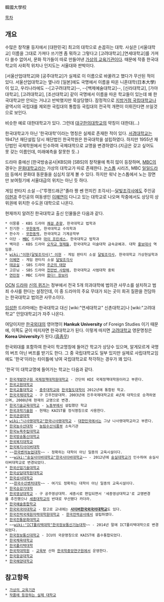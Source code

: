 韓國大學校

[[목차]]
== 개요 ==
수많은 창작물 등지에서 [대한민국] 최고의 대학으로 손꼽히는 대학. 사실은 [서울대학교] 이름을 그대로 가져다 쓰기엔 좀 뭐하고 그렇다고 [고려대학교],[연세대학교]를 가져다 쓸수 없어서, 문화 작가들이 따로 만들어낸 [[가상의 교육기관]]이다. 때문에 작중 한국대학교의 사회적 위치나 인지도는 서울대와 판박이다.

[서울산업대학교]와 [공주대학교]가 실제로 이 이름으로 바꿀려고 했다가 무산된 적이 있다. 서울산업대학교는 옆나라 [일본]에도 국명에서 이름을 따온 니혼대학(日本大學)이 있고, 우리나라에도 --[고구려대학교]--, --[백제예술대학교]--, [신라대학교], [가야대학교], [고려대학교], [조선대학교] 같이 국명에서 이름을 따온 학교들이 있는데 왜 한국대학교만 안되는 거냐고 반박했지만 묵살당했다. 잠정적으로 [[지방거점 국립대학교]]나 광역시의 국립대를 제외한 국립대의 통합등 국립대의 전국적 개편이 이뤼진다면 쓰일것으로 보인다. 

비슷한 예로 대한대학교가 있다. 그런데 [[대구한의대학교]]의 약칭이 대한대(...)

한국대학교가 아닌 '한국대학'이라는 명칭은 실제로 존재한 적이 있다. [[서경대학교]]는 1947년 재단설립 당시 재단법인 한국학원은 한국대학을 설립하였다. 하지만 1955년 재단법인 국제학원에서 인수하여 국제대학으로 교명을 변경하였다.(지금은 갖고 싶어도 못 갖는 이름인데, 미래예측을 잘못한 듯..)

드라마 중에선 [한국방송공사|KBS]와 [SBS]의 창작물에 특히 많이 등장하며, [[문화방송|MBC]]의 경우는 [[문화대학교]]라는 가상의 대학교가 따로 존재한다. [[논스톱]] 시리즈, MBC [[일일드라마]] 등에서 문화대 동문들을 심심치 않게 볼 수 있다. 하지만 워낙 논스톱에서 노는 장면만 보여줬기에 서울대급의 위치는 아닌 듯 하다.

게임 판타지 소설 --["투명드래곤"졸라 짱 쎈 먼치킨 조각사]--[[달빛조각사]]에도 주인공 [[이현]]과 주인공의 여동생인 [[이혜연]]이 다니고 있는 대학교로 나오며 작중에서도 상당히 상위권에 위치한 수도권 대학으로 나온다.   

현재까지 알려진 한국대학교 출신 인물들은 다음과 같다.

 * 이몽룡 - KBS 드라마 [[쾌걸 춘향]], 한국대학교 법학과
 * 진기한 - [[무한동력]], 한국대학교 수의학과
 * 한수자 - [[무한동력]], 한국대학교 기계공학부
 * 이단 - [[MBC]] 드라마 [[마이 프린세스]], 한국대학교 법학과
 * 백자은 - KBS 드라마 [[오작교 형제들]], 한국대학교 미술대학 금속공예과. 대학 [[홍보대사]] 역임중.
 * [[wiki:"이현(달빛조각사)" 이현]] - 게임 판타지 소설 [[달빛조각사]], 한국대학교 가상현실학과
 * [[이혜연]] - 게임 판타지 소설 [[달빛조각사]]
 * [[태공실]] - SBS 드라마 [[주군의 태양]]
 * 고은님 - SBS 드라마 [[천만번 사랑해]], 한국대학교 사범대학 중퇴
 * [[연민정]] - MBC 드라마 [[왔다! 장보리]]

[[OCN]] [[드라마]] [[신의 퀴즈]]는 정부에서 전국 5개 의과대학에 법의관 사무소를 설치하고 범죄 수사를 한다는 설정인데, 이 중 드라마의 주요 무대가 되는 곳이 희귀 질환을 전담하는 한국대학교 법의관 사무소이다.

[[임성한]] 드라마에는 한국대학교 대신 [wiki:"연세대학교" 신촌대학교]나 [wiki:"고려대학교" 안암대학교]가 자주 나온다.

여담이지만 [[한국외대]]의 영어명이 '''Hankuk University''' of Foreign Studies 이기 때문에, 이쪽도 굳이 따지자면 한국대학교가 된다. 이렇게 따지면 [[고려대학교]] 영문명칭은 '''Korea University'''가 된다.([[흠좀무]]) 

한국외대를 포함하여 한국이 학교명칭에 들어간 학교가 상당수 있으며, 알게모르게 국명의 버프 아닌 버프를 받기도 한다. 그 중 국립대학교도 일부 있지만 실제로 사립대학교임에도 '한국'이라는 타이틀에 낚여 국립대학교로 착각하는 경우가 꽤 있다. 

'한국'이 대학교명에 들어가는 학교는 다음과 같다.

 * [[한국개발연구원 국제정책대학원대학교]] - 간단히 KDI 국제정책대학원이라고 부른다.
 * [[한국교원대학교]]
 * [[한국교통대학교]] - [[충주대학교]]와 [[한국철도대학]]이 2012년에 통합된 학교.
 * [[한국국제대학교]] - 구 진주전문대학. 2003년에 진주국제대학교로 4년제 대학으로 승격하였으며, 2008년에 현재의 교명으로 변경.
 * [[한국기술교육대학교]] - [[노동부]]에서 설립했던 학교
 * [[한국과학기술원]] - 현재는 KAIST를 정식명칭으로 사용한다.
 * [[한국관광대학]]
 * [[wiki:"나사렛대학교"한국나사렛대학교]] - [[대한민국]]에서는 그냥 나사렛대학교라고 부른다.
 * [[한국농수산대학]] - [[농림수산식품부]] 소속기관
 * [[한국뉴욕주립대학교]]
 * [[한국방송통신대학교]]
 * [[한국복지대학교]]
 * [[한국복지사이버대학]]
 * ~~[[한국벤처농업대학]]~~ - 정확히는 대학이 아닌 일종의 교육시설이다.
 * ~~[[wiki:"숭실사이버대학교"한국사이버대학교]]~~ - 2012년에 [[숭실대학교]]가 인수하여 숭실사이버대학교로 변경되었다.
 * [[한국산업기술대학교]]
 * [[한국상담대학원대학교]]
 * [[한국성서대학교]]
 * ~~[[한국수산벤처대학]]~~ - 여기도 정확히는 대학이 아닌 일종의 교육시설이다.
 * [[한국승강기대학]]
 * [[한국영상대학교]] - 구 공주영상대학. 세종시로 편입되면서 '세종영상대학교'로 교명변경을 추진했으나 [[세종대학교]]의 반대로 무산됐다 카더라.
 * [[한국예술종합학교]]
 * [[한국외국어대학교]] - 참고로 교내에는 '''[[사이버한국외국어대학교]]'''도 있다.
 * [[한국전력국제원자력대학원대학교]] - [[한국전력공사]]에서 설립하였다.
 * [[한국전통문화대학교]]
 * ~~[[wiki:"ICT폴리텍대학"한국정보통신기능대학]]~~ - 2014년 말에 ICT폴리텍대학으로 변경되었다.
 * [[한국정보통신대학교]] - ICU의 국문명칭으로 KAIST에 흡수통합되었다.
 * [[한국체육대학교]]
 * [[한국폴리텍대학]]
 * [[한국학대학원]] - [[교육부]] 산하 [[한국학중앙연구원]]에서 운영한다.
 * [[한국항공대학교]]
 * [[한국해양대학교]]
 
== 참고항목 ==
 * [[가상의 교육기관]]
 * [[작품에 등장하는 실제 대학교]] 
